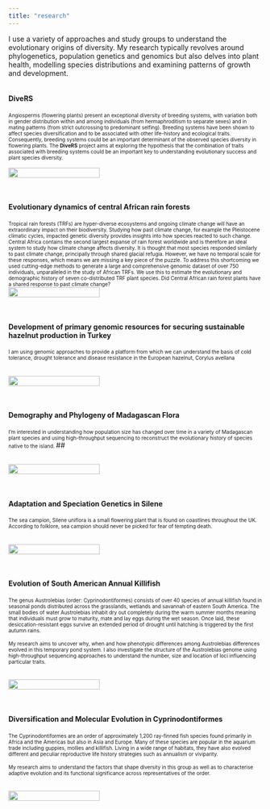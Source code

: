 ```yaml
---
title: "research"
---
```


<style>
  .col2 {
    columns: 2 300px;         /* number of columns and width in pixels*/
    -webkit-columns: 2 300px; /* chrome, safari */
    -moz-columns: 2 300px;    /* firefox */
  }
</style>

I use a variety of approaches and study groups to understand the evolutionary origins of diversity. My research typically revolves around phylogenetics, population genetics and genomics but also delves into plant health, modelling species distributions and examining patterns of growth and development.

<div class="col2" style="padding-top:16px padding-bottom:16px">

#### __DiveRS__

<font size="1">
Angiosperms (flowering plants) present an exceptional diversity of breeding systems, with variation both in gender distribution within and among individuals (from hermaphroditism to separate sexes) and in mating patterns (from strict outcrossing to predominant selfing). Breeding systems have been shown to affect species diversification and to be associated with other life-history and ecological traits. Consequently, breeding systems could be an important determinant of the observed species diversity in flowering plants. The __DiveRS__ project aims at exploring the hypothesis that the combination of traits associated with breeding systems could be an important key to understanding evolutionary success and plant species diversity. 
</font>

![](images/divers.png){width=60%}
</div>




<div class="col2" style="padding-top:16px">

#### Evolutionary dynamics of central African rain forests

<font size="1">
Tropical rain forests (TRFs) are hyper-diverse ecosystems and ongoing climate change will have an extraordinary impact on their biodiversity. Studying how past climate change, for example the Pleistocene climatic cycles, impacted genetic diversity provides insights into how species reacted to such change. Central Africa contains the second largest expanse of rain forest worldwide and is therefore an ideal system to study how climate change affects diversity. It is thought that most species responded similarly to past climate change, principally through shared glacial refugia. However, we have no temporal scale for these responses, which means we are missing a key piece of the puzzle. To address this shortcoming we used cutting-edge methods to generate a large and comprehensive genomic dataset of over 750 individuals, unparalleled in the study of African TRFs. We use this to estimate the evolutionary and demographic history of seven co-distributed TRF plant species. Did Central African rain forest plants have a shared response to past climate change? 
</font>
![](images/afrodyn.png){width=60%}

</div>



<div class="col2" style="padding-top:16px">

#### Development of primary genomic resources for securing sustainable hazelnut production in Turkey
<font size="1">
I am using genomic approaches to provide a platform from which we can understand the basis of cold tolerance, drought tolerance and disease resistance in the European hazelnut, Corylus avellana
</font>

##

##

![](images/hazel.png){width=60%}
</div>




<div class="col2" style="padding-top:16px">

#### Demography and Phylogeny of Madagascan Flora

<font size="1">
I'm interested in understanding how population size has changed over time in a variety of Madagascan plant species and using high-throughput sequencing to reconstruct the evolutionary history of species native to the island.
</font>
##

##

![](images/madagascar.png){width=60%}
</div>




<div class="col2" style="padding-top:16px">

#### Adaptation and Speciation Genetics in Silene

<font size="1">
The sea campion, Silene uniflora is a small flowering plant that is found on coastlines throughout the UK. According to folklore, sea campion should never be picked for fear of tempting death.
</font>

##

##

![](images/silene.png){width=60%}

</div>




<div class="col2" style="padding-top:16px">

#### Evolution of South American Annual Killifish
<font size="1">
The genus Austrolebias (order: Cyprinodontiformes) consists of over 40 species of annual killifish found in seasonal ponds distributed across the grasslands, wetlands and savannah of eastern South America. The small bodies of water Austrolebias inhabit dry out completely during the warm summer months meaning that individuals must grow to maturity, mate and lay eggs during the wet season. Once laid, these desiccation-resistant eggs survive an extended period of drought until hatching is triggered by the first autumn rains.

My research aims to uncover why, when and how phenotypic differences among Austrolebias differences evolved in this temporary pond system. I also investigate the structure of the Austrolebias genome using high-throughput sequencing approaches to understand the number, size and location of loci influencing particular traits.
</font>

##

##

![](images/austrolebias.png){width=60%}
</div>



<div class="col2" style="padding-top:16px">

#### Diversification and Molecular Evolution in Cyprinodontiformes
<font size="1">
The Cyprinodontiformes are an order of approximately 1,200 ray-finned fish species found primarily in Africa and the Americas but also in Asia and Europe. Many of these species are popular in the aquarium trade including guppies, mollies and killifish. Living in a wide range of habitats, they have also evolved different and peculiar reproductive life history strategies such as annualism or viviparity.

My research aims to understand the factors that shape diversity in this group as well as to characterise adaptive evolution and its functional significance across representatives of the order.
</font>

##

##

![](images/guppy.png){width=60%}
</div>
